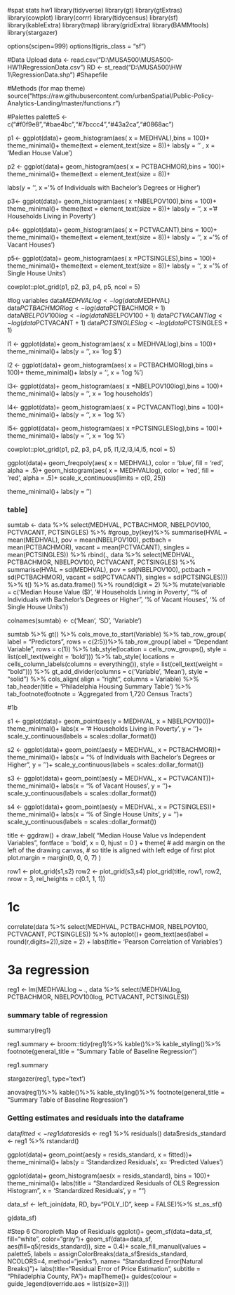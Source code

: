 #spat stats hw1
library(tidyverse)
library(gt)
library(gtExtras)
library(cowplot)
library(corrr)
library(tidycensus)
library(sf)
library(kableExtra)
library(tmap)
library(gridExtra)
library(BAMMtools)
library(stargazer)

options(scipen=999)
options(tigris_class = "sf")

#Data Upload
data <- read.csv("D:\\MUSA500\\MUSA500-HW1\\RegressionData.csv")
RD <- st_read("D:\\MUSA500\\HW 1\\RegressionData.shp") #Shapefile

#Methods (for map theme)
source("https://raw.githubusercontent.com/urbanSpatial/Public-Policy-Analytics-Landing/master/functions.r")

#Palettes
palette5 <- c("#f0f9e8","#bae4bc","#7bccc4","#43a2ca","#0868ac")


p1 <- ggplot(data)+
  geom_histogram(aes( x = MEDHVAL),bins = 100)+
  theme_minimal()+
  theme(text = element_text(size = 8))+
  labs(y = '' , x = 'Median House Value')


p2 <- ggplot(data)+
  geom_histogram(aes( x = PCTBACHMOR),bins = 100)+
  theme_minimal()+
  theme(text = element_text(size = 8))+
  
  labs(y = '', x = '% of Individuals with Bachelor’s Degrees or Higher')

p3<- ggplot(data)+
  geom_histogram(aes( x =NBELPOV100),bins = 100)+
  theme_minimal()+
  theme(text = element_text(size = 8))+
  labs(y = '', x = '# Households Living in Poverty')

p4<- ggplot(data)+
  geom_histogram(aes( x = PCTVACANT),bins = 100)+
  theme_minimal()+
  theme(text = element_text(size = 8))+
  labs(y = '', x = '% of Vacant Houses')

p5<- ggplot(data)+
  geom_histogram(aes( x =PCTSINGLES),bins = 100)+
  theme_minimal()+
  theme(text = element_text(size = 8))+
  labs(y = '', x = '% of Single House Units')

cowplot::plot_grid(p1, p2, p3, p4, p5, ncol = 5)


#log variables
data$MEDHVALlog <- log(data$MEDHVAL)
data$PCTBACHMORlog <- log(data$PCTBACHMOR + 1)
data$NBELPOV100log <- log(data$NBELPOV100 + 1)
data$PCTVACANTlog <- log(data$PCTVACANT + 1)
data$PCTSINGLESlog <- log(data$PCTSINGLES + 1)

l1 <- ggplot(data)+
  geom_histogram(aes( x = MEDHVALlog),bins = 100)+
  theme_minimal()+
  labs(y = '', x= 'log $')

l2 <- ggplot(data)+
  geom_histogram(aes( x = PCTBACHMORlog),bins = 100)+
  theme_minimal()+
  labs(y = '', x = 'log %')

l3<- ggplot(data)+
  geom_histogram(aes( x =NBELPOV100log),bins = 100)+
  theme_minimal()+
  labs(y = '', x = 'log households')

l4<- ggplot(data)+
  geom_histogram(aes( x = PCTVACANTlog),bins = 100)+
  theme_minimal()+
  labs(y = '', x = 'log %')

l5<- ggplot(data)+
  geom_histogram(aes( x =PCTSINGLESlog),bins = 100)+
  theme_minimal()+
  labs(y = '', x = 'log %')

cowplot::plot_grid(p1, p2, p3, p4, p5, l1,l2,l3,l4,l5, ncol = 5)

ggplot(data)+
  geom_freqpoly(aes( x = MEDHVAL), color = 'blue', fill = 'red', alpha = .5)+
  geom_histogram(aes( x = MEDHVALlog), color = 'red', fill = 'red', alpha = .5)+
  scale_x_continuous(limits = c(0, 25))
  
  theme_minimal()+
  labs(y = '')

  
### table]
sumtab <- data %>% select(MEDHVAL, PCTBACHMOR, NBELPOV100, PCTVACANT, PCTSINGLES) %>%
  #group_by(key)%>%
  summarise(HVAL = mean(MEDHVAL),
            pov = mean(NBELPOV100),
            pctbach = mean(PCTBACHMOR),
            vacant = mean(PCTVACANT),
            singles = mean(PCTSINGLES)) %>% 
  rbind(., data %>% select(MEDHVAL, PCTBACHMOR, NBELPOV100, PCTVACANT, PCTSINGLES) %>% 
          summarise(HVAL = sd(MEDHVAL),
                    pov = sd(NBELPOV100),
                    pctbach = sd(PCTBACHMOR),
                    vacant = sd(PCTVACANT),
                    singles = sd(PCTSINGLES))) %>% t() %>% as.data.frame() %>% 
  round(digit = 2) %>% 
  mutate(variable = c('Median House Value ($)', '# Households Living in Poverty', "% of Individuals with Bachelor's Degrees or Higher", '% of Vacant Houses', '% of Single House Units'))
  


colnames(sumtab) <- c('Mean', 'SD', 'Variable')

  
sumtab %>% gt() %>% 
  cols_move_to_start(Variable) %>% 
  tab_row_group(
    label = "Predictors",
    rows = c(2:5))%>% 
  tab_row_group(
    label = "Dependant Variable",
    rows = c(1)) %>% 
  tab_style(location = cells_row_groups(),
            style = list(cell_text(weight = 'bold'))) %>% 
  tab_style(
    locations = cells_column_labels(columns = everything()),
    style     = list(cell_text(weight = "bold"))) %>%
  gt_add_divider(columns = c('Variable', 'Mean'), style = "solid") %>% 
  cols_align(
    align = "right",
    columns = Variable) %>% 
  tab_header(title = 'Philadelphia Housing Summary Table') %>% 
  tab_footnote(footnote = 'Aggregated from 1,720 Census Tracts')

#1b

s1 <- ggplot(data)+
  geom_point(aes(y = MEDHVAL, x = NBELPOV100))+
  theme_minimal()+
  labs(x = '# Households Living in Poverty', y = '')+
  scale_y_continuous(labels = scales::dollar_format())

s2 <- ggplot(data)+
  geom_point(aes(y = MEDHVAL, x = PCTBACHMOR))+
  theme_minimal()+
  labs(x = "% of Individuals with Bachelor's Degrees or Higher", y = '')+
  scale_y_continuous(labels = scales::dollar_format())

s3 <- ggplot(data)+
  geom_point(aes(y = MEDHVAL, x = PCTVACANT))+
  theme_minimal()+
  labs(x = '% of Vacant Houses', y = '')+
  scale_y_continuous(labels = scales::dollar_format())

s4 <- ggplot(data)+
  geom_point(aes(y = MEDHVAL, x = PCTSINGLES))+
  theme_minimal()+
  labs(x = '% of Single House Units', y = '')+
  scale_y_continuous(labels = scales::dollar_format())


title <- ggdraw() + 
  draw_label(
    "Median House Value vs Independent Variables",
    fontface = 'bold',
    x = 0,
    hjust = 0
  ) +
  theme(
    # add margin on the left of the drawing canvas,
    # so title is aligned with left edge of first plot
    plot.margin = margin(0, 0, 0, 7)
  )

row1 <- plot_grid(s1,s2)
row2 <- plot_grid(s3,s4)
plot_grid(title, row1, row2, nrow = 3,   rel_heights = c(0.1, 1, 1))

# 1c
correlate(data %>% select(MEDHVAL, PCTBACHMOR, NBELPOV100, PCTVACANT, PCTSINGLES)) %>%  autoplot()+
  geom_text(aes(label = round(r,digits=2)),size = 2) +
  labs(title= 'Pearson Correlation of Variables')

# 3a regression 

reg1 <- lm(MEDHVALlog ~ ., data %>% select(MEDHVALlog, PCTBACHMOR, NBELPOV100log, PCTVACANT, PCTSINGLES))

### summary table of regression
summary(reg1)

reg1.summary <- broom::tidy(reg1)%>%
  kable()%>%
  kable_styling()%>%
  footnote(general_title = "Summary Table of Baseline Regression")

reg1.summary

stargazer(reg1, type='text')

anova(reg1)%>%
  kable()%>%
  kable_styling()%>%
  footnote(general_title = "Summary Table of Baseline Regression")


### Getting estimates and residuals into the dataframe
data$fitted <- reg1 %>% fitted()
data$resids <- reg1 %>% residuals()
data$resids_standard <- reg1 %>% rstandard()

ggplot(data)+
  geom_point(aes(y = resids_standard, x = fitted))+
  theme_minimal()+
  labs(y = 'Standardized Residuals', x= 'Predicted Values')

ggplot(data)+
  geom_histogram(aes(x = resids_standard), bins = 100)+
  theme_minimal()+
  labs(title = "Standardized Residuals of OLS Regression Histogram", x = 'Standardized Residuals', y = "")

data_sf <- left_join(data, RD, by="POLY_ID", keep = FALSE)%>%
  st_as_sf()

g(data_sf)

#Step 6 Choropleth Map of Residuals
ggplot()+
  geom_sf(data=data_sf, fill="white", color="gray")+
  geom_sf(data=data_sf, aes(fill=q5(resids_standard)), size = 0.4)+
  scale_fill_manual(values = palette5,
                     labels = assignColorBreaks(data_sf$resids_standard, NCOLORS=4, method="jenks"),
                     name= "Standardized Error\n(Natural Breaks)")+
  labs(title="Residual Error of Price Estimation", subtitle = "Philadelphia County, PA")+
  mapTheme()+
  guides(colour = guide_legend(override.aes = list(size=3)))
                 